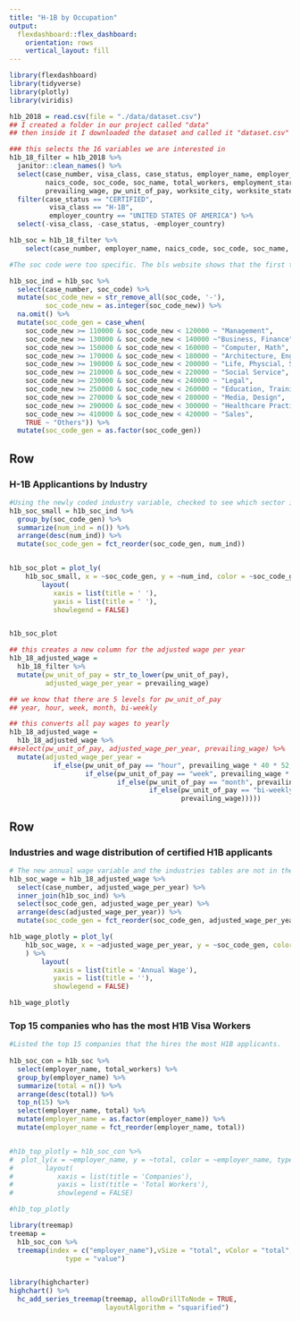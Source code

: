 ```yaml
---
title: "H-1B by Occupation"
output: 
  flexdashboard::flex_dashboard:
    orientation: rows
    vertical_layout: fill
---
```


```r
library(flexdashboard)
library(tidyverse)
library(plotly)
library(viridis)
```


```r
h1b_2018 = read.csv(file = "./data/dataset.csv")  
## I created a folder in our project called "data" 
## then inside it I downloaded the dataset and called it "dataset.csv" 

### this selects the 16 variables we are interested in
h1b_18_filter = h1b_2018 %>% 
  janitor::clean_names() %>% 
  select(case_number, visa_class, case_status, employer_name, employer_country, employer_city, employer_state,
         naics_code, soc_code, soc_name, total_workers, employment_start_date, employment_end_date, full_time_position,
         prevailing_wage, pw_unit_of_pay, worksite_city, worksite_state, h1b_dependent) %>%
  filter(case_status == "CERTIFIED",
          visa_class == "H-1B",
          employer_country == "UNITED STATES OF AMERICA") %>% 
  select(-visa_class, -case_status, -employer_country)

h1b_soc = h1b_18_filter %>% 
    select(case_number, employer_name, naics_code, soc_code, soc_name, total_workers, employment_start_date, employment_end_date, full_time_position)

```



```r
#The soc code were too specific. The bls website shows that the first two numbers of the soc code categorizes the industry more broadly. Therefore, case_when was used to make a new soc_code variable. Collapsed most of the industries to others for a reasonable graph and table.

h1b_soc_ind = h1b_soc %>%
  select(case_number, soc_code) %>% 
  mutate(soc_code_new = str_remove_all(soc_code, '-'),
         soc_code_new = as.integer(soc_code_new)) %>% 
  na.omit() %>% 
  mutate(soc_code_gen = case_when(
    soc_code_new >= 110000 & soc_code_new < 120000 ~ "Management",
    soc_code_new >= 130000 & soc_code_new < 140000 ~"Business, Finance",
    soc_code_new >= 150000 & soc_code_new < 160000 ~ "Computer, Math",
    soc_code_new >= 170000 & soc_code_new < 180000 ~ "Architecture, Engineer",
    soc_code_new >= 190000 & soc_code_new < 200000 ~ "Life, Physcial, Social Science",
    soc_code_new >= 210000 & soc_code_new < 220000 ~ "Social Service",
    soc_code_new >= 230000 & soc_code_new < 240000 ~ "Legal",
    soc_code_new >= 250000 & soc_code_new < 260000 ~ "Education, Training",
    soc_code_new >= 270000 & soc_code_new < 280000 ~ "Media, Design",
    soc_code_new >= 290000 & soc_code_new < 300000 ~ "Healthcare Practitioner",
    soc_code_new >= 410000 & soc_code_new < 420000 ~ "Sales",
    TRUE ~ "Others")) %>% 
  mutate(soc_code_gen = as.factor(soc_code_gen))

```

Row {data-height=350}
-----------------------------------------------------------------------

### H-1B Applicantions by Industry

```r
#Using the newly coded industry variable, checked to see which sector is the most popular with the H1B applicants. 
h1b_soc_small = h1b_soc_ind %>%
  group_by(soc_code_gen) %>%
  summarize(num_ind = n()) %>% 
  arrange(desc(num_ind)) %>% 
  mutate(soc_code_gen = fct_reorder(soc_code_gen, num_ind))


h1b_soc_plot = plot_ly(
    h1b_soc_small, x = ~soc_code_gen, y = ~num_ind, color = ~soc_code_gen, type = "bar", colors = "Set1" ) %>% 
        layout(
           xaxis = list(title = ' '),
           yaxis = list(title = ' '), 
           showlegend = FALSE)


h1b_soc_plot


```


```r
## this creates a new column for the adjusted wage per year 
h1b_18_adjusted_wage = 
  h1b_18_filter %>% 
  mutate(pw_unit_of_pay = str_to_lower(pw_unit_of_pay), 
         adjusted_wage_per_year = prevailing_wage)  

## we know that there are 5 levels for pw_unit_of_pay
## year, hour, week, month, bi-weekly 

## this converts all pay wages to yearly 
h1b_18_adjusted_wage = 
  h1b_18_adjusted_wage %>%
##select(pw_unit_of_pay, adjusted_wage_per_year, prevailing_wage) %>% 
  mutate(adjusted_wage_per_year = 
           if_else(pw_unit_of_pay == "hour", prevailing_wage * 40 * 52, 
                   if_else(pw_unit_of_pay == "week", prevailing_wage * 52, 
                           if_else(pw_unit_of_pay == "month", prevailing_wage * 12, 
                                   if_else(pw_unit_of_pay == "bi-weekly", prevailing_wage * 26, 
                                           prevailing_wage)))))


```


Row {data-height=650}
-----------------------------------------------------------------------

### Industries and wage distribution of certified H1B applicants

```r
# The new annual wage variable and the industries tables are not in the same table, so inner joined by case_number to form one table with both variables.
h1b_soc_wage = h1b_18_adjusted_wage %>% 
  select(case_number, adjusted_wage_per_year) %>% 
  inner_join(h1b_soc_ind) %>% 
  select(soc_code_gen, adjusted_wage_per_year) %>% 
  arrange(desc(adjusted_wage_per_year)) %>% 
  mutate(soc_code_gen = fct_reorder(soc_code_gen, adjusted_wage_per_year))

h1b_wage_plotly = plot_ly(
    h1b_soc_wage, x = ~adjusted_wage_per_year, y = ~soc_code_gen, color = ~soc_code_gen, type = "box", colors = "Set2", orientation = 'h'
    ) %>% 
        layout(
           xaxis = list(title = 'Annual Wage'),
           yaxis = list(title = ''), 
           showlegend = FALSE)

h1b_wage_plotly

```


### Top 15 companies who has the most H1B Visa Workers

```r
#Listed the top 15 companies that the hires the most H1B applicants. 
  
h1b_soc_con = h1b_soc %>% 
  select(employer_name, total_workers) %>% 
  group_by(employer_name) %>% 
  summarize(total = n()) %>% 
  arrange(desc(total)) %>% 
  top_n(15) %>% 
  select(employer_name, total) %>% 
  mutate(employer_name = as.factor(employer_name)) %>% 
  mutate(employer_name = fct_reorder(employer_name, total))


#h1b_top_plotly = h1b_soc_con %>% 
#  plot_ly(x = ~employer_name, y = ~total, color = ~employer_name, type = 'bar', colors = "Set2") %>% 
#        layout(
#           xaxis = list(title = 'Companies'),
#           yaxis = list(title = 'Total Workers'), 
#           showlegend = FALSE)

#h1b_top_plotly

library(treemap)
treemap = 
  h1b_soc_con %>% 
  treemap(index = c("employer_name"),vSize = "total", vColor = "total",
              type = "value")


library(highcharter)
highchart() %>% 
  hc_add_series_treemap(treemap, allowDrillToNode = TRUE,
                        layoutAlgorithm = "squarified") 




```

